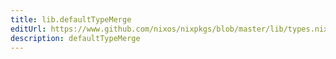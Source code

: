 ```yaml
---
title: lib.defaultTypeMerge
editUrl: https://www.github.com/nixos/nixpkgs/blob/master/lib/types.nix#L79C22
description: defaultTypeMerge
---
```




<LinkCard
    title="Contribute Now!"
    description="API Documentation is done in our source code"
    href="https://www.github.com/nixos/nixpkgs/blob/master/lib/types.nix#L79C22"
/>

